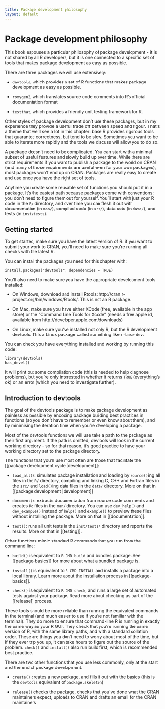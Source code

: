 ```yaml
---
title: Package development philosophy
layout: default
---
```


# Package development philosophy

This book espouses a particular philosophy of package development - it is not shared by all R developers, but it is one connected to a specific set of tools that makes package development as easy as possible.

There are three packages we will use extensively:

* `devtools`, which provides a set of R functions that makes package
  development as easy as possible.

* `roxygen2`, which translates source code comments into R's official
  documentation format

* `testthat`, which provides a friendly unit testing framework for R.

Other styles of package development don't use these packages, but in my experience they provide a useful trade off between speed and rigour. That's a theme that we'll see a lot in this chapter: base R provides rigorous tools that guarantee correctness, but tend to be slow. Sometimes you want to be able to iterate more rapidly and the tools we discuss will allow you to do so.

A package doesn't need to be complicated. You can start with a minimal subset of useful features and slowly build up over time. While there are strict requirements if you want to publish a package to the world on CRAN (and many of those requirements are useful even for your own packages), most packages won't end up on CRAN. Packages are really easy to create and use once you have the right set of tools.

Anytime you create some reusable set of functions you should put it in a package. It's the easiest path because packages come with conventions: you don't need to figure them out for yourself. You'll start with just your R code in the `R/` directory, and over time you can flesh it out with documentation (in `man/`), compiled code (in `src/`), data sets (in `data/`), and tests (in `inst/tests`).

## Getting started

To get started, make sure you have the latest version of R: if you want to submit your work to CRAN, you'll need to make sure you're running all checks with the latest R.

You can install the packages you need for this chapter with:

    install.packages("devtools", dependencies = TRUE)

You'll also need to make sure you have the appropriate development tools installed:

* On Windows, download and install Rtools:
  http://cran.r-project.org/bin/windows/Rtools/. This is not an R package.

* On Mac, make sure you have either XCode (free, available in the app store)
  or the "Command Line Tools for Xcode" (needs a free apple id, available from
  http://developer.apple.com/downloads)

* On Linux, make sure you've installed not only R, but the R development
  devtools. This a Linux package called something like `r-base-dev`.

You can check you have everything installed and working by running this code:

    library(devtools)
    has_devel()

It will print out some compilation code (this is needed to help diagnose problems), but you're only interested in whether it returns `TRUE` (everything's ok) or an error (which you need to investigate further).

## Introduction to devtools

The goal of the devtools package is to make package development as painless as possible by encoding package building best practices in functions (so you don't have to remember or even know about them), and by minimising the iteration time when you're developing a package.

Most of the devtools functions we will use take a path to the package as their first argument. If the path is omitted, devtools will look in the current working directory - so for that reason, it's good practice to have your working directory set to the package directory.

The functions that you'll use most often are those that facilitate the [[package development cycle |development]]:

* `load_all()`: simulates package installation and loading by `source()`ing
  all files in the `R/` directory, compiling and linking C, C++ and Fortran
  files in the `src/` and `load()`ing data files in the `data/` directory.
  More on that in [[package development |development]]

* `document()`: extracts documentation from source code comments and creates
  `Rd` files in the `man/` directory. You can use `dev_help()` and
  `dev_example()` instead of `help()` and `example()` to preview these files
  without installing the package. More on that in [[documentation]].

* `test()`: runs all unit tests in the `inst/tests/` directory and reports the
  results. More on that in [[testing]].

Other functions mimic standard R commands that you run from the command line:

* `build()` is equivalent to `R CMD build` and bundles package. See
  [[package-basics]] for more about what a bundled package is.

* `install()` is equivalent to `R CMD INSTALL` and installs a package into a
  local library. Learn more about the installation process in
  [[package-basics]].

* `check()` is equivalent to `R CMD check`, and runs a large set of automated
  tests against your package. Read more about checking as part of the
  [[release]] process.

These tools should be more reliable than running the equivalent commands in the terminal (and much easier to use if you're not familiar with the terminal). They do more to ensure that command-line R is running in exactly the same way as your R GUI. They check that you're running the same version of R, with the same library paths, and with a standard collation order. These are things you don't need to worry about most of the time, but if they ever trip you up, it can take hours to figure out the source of the problem. `check()` and `install()` also run build first, which is recommended best practice.

There are two other functions that you use less commonly, only at the start and the end of package development:

* `create()` creates a new package, and fills it out with the basics (this is
  the `devtools` equivalent of `package.skeleton`)

* `release()` checks the package, checks that you've done what the CRAN
  maintainers expect, uploads to CRAN and drafts an email for the CRAN
  maintainers
